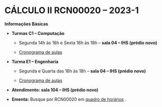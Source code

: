 # **CÁLCULO II RCN00020 -- 2023-1**

**Informações Básicas**

-   **Turmas C1 -- Computação**

    -   Segunda 14h às 16h e Sexta 16h às 18h -- **sala 04 -- IHS (prédio novo)**

    -   [Cronograma de aulas](https://docs.google.com/document/d/1SehkzcVECyh6tmJhXVkaCMhHF0v4qoJnEzGT-6y6COU/edit?usp=sharing)

-   **Turma E1 -- Engenharia**

    -   Segunda e Quarta das 16h às 18h -- **sala 04 -- IHS (prédio novo)**

    -   [Cronograma de aulas](https://docs.google.com/document/d/1l_J67mFylfHha7bFYd7i3Dofjr8WkfzJULaCsX_W4l4/edit?usp=sharing)

-   **Atendimento: sala 104 -- IHS (prédio novo)**

-   **Ementa:** Busque por RCN00020 em [quadro de horários](https://app.uff.br/graduacao/quadrodehorarios/) .

